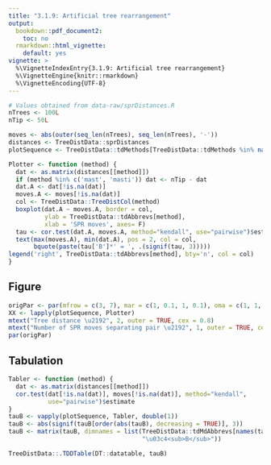 ```yaml
---
title: "3.1.9: Artificial tree rearrangement"
output: 
  bookdown::pdf_document2:
    toc: no
  rmarkdown::html_vignette:
    default: yes
vignette: >
  %\VignetteIndexEntry{3.1.9: Artificial tree rearrangement}
  %\VignetteEngine{knitr::rmarkdown}
  %\VignetteEncoding{UTF-8}
---
```


```r
# Values obtained from data-raw/sprDistances.R
nTrees <- 100L
nTip <- 50L

moves <- abs(outer(seq_len(nTrees), seq_len(nTrees), '-'))
distances <- TreeDistData::sprDistances
plotSequence <- TreeDistData::tdMethods[TreeDistData::tdMethods %in% names(distances)]

Plotter <- function (method) {
  dat <- as.matrix(distances[[method]])
  if (method %in% c('mast', 'masti')) dat <- nTip - dat
  dat.A <- dat[!is.na(dat)]
  moves.A <- moves[!is.na(dat)]
  col <- TreeDistData::TreeDistCol(method)
  boxplot(dat.A ~ moves.A, border = col, 
          ylab = TreeDistData::tdAbbrevs[method],
          xlab = 'SPR moves', axes= F)
  tau <- cor.test(dat.A, moves.A, method="kendall", use="pairwise")$estimate
  text(max(moves.A), min(dat.A), pos = 2, col = col,
       bquote(paste(tau['B']*' = ', .(signif(tau, 3)))))
legend('right', TreeDistData::tdAbbrevs[method], bty='n', col = col)
}
```

## Figure

```r
origPar <- par(mfrow = c(3, 7), mar = c(1, 0.1, 1, 0.1), oma = c(1, 1, 0, 0))
XX <- lapply(plotSequence, Plotter)
mtext("Tree distance \u2192", 2, outer = TRUE, cex = 0.8)
mtext("Number of SPR moves separating pair \u2192", 1, outer = TRUE, cex = 0.8)
par(origPar)
```

## Tabulation

```r
Tabler <- function (method) {
  dat <- as.matrix(distances[[method]])
  cor.test(dat[!is.na(dat)], moves[!is.na(dat)], method="kendall",
           use="pairwise")$estimate
}
tauB <- vapply(plotSequence, Tabler, double(1))
tauB <- abs(signif(tauB[order(abs(tauB), decreasing = TRUE)], 3))
tauB <- matrix(tauB, dimnames = list(TreeDistData::tdMdAbbrevs[names(tauB)], 
                                     "\u03c4<sub>B</sub>"))

TreeDistData::.TDDTable(DT::datatable, tauB)
```
